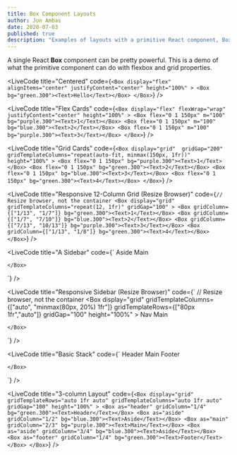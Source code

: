 ```yaml
---
title: Box Component Layouts
author: Jon Ambas
date: 2020-07-03
published: true
description: "Examples of layouts with a primitive React component, Box"
---
```


A single React **Box** component can be <ExternalLink to="https://youtu.be/jnV1u67_yVg?t=420">pretty powerful</ExternalLink>. This is a demo of what the primitive component can do with flexbox and grid properties.

<Box my="900" />

<LiveCode
  title="Centered"
  code={`
    <Box
      display="flex"
      alignItems="center"
      justifyContent="center"
      height="100%"
    >
      <Box bg="green.300"><Text>Hello</Text></Box>
    </Box>
  `}
/>

<LiveCode
  title="Flex Cards"
  code={`
    <Box
      display="flex"
      flexWrap="wrap"
      justifyContent="center"
      height="100%"
    >
      <Box flex="0 1 150px" m="100" bg="purple.300"><Text>1</Text></Box>
      <Box flex="0 1 150px" m="100" bg="blue.300"><Text>2</Text></Box>
      <Box flex="0 1 150px" m="100" bg="purple.300"><Text>3</Text></Box>
    </Box>
  `}
/>

<LiveCode
  title="Grid Cards"
  code={`
    <Box
      display="grid" 
      gridGap="200"
      gridTemplateColumns="repeat(auto-fit, minmax(150px, 1fr))"
      height="100%"
    >
      <Box flex="0 1 150px" bg="purple.300"><Text>1</Text></Box>
      <Box flex="0 1 150px" bg="green.300"><Text>2</Text></Box>
      <Box flex="0 1 150px" bg="blue.300"><Text>3</Text></Box>
      <Box flex="0 1 150px" bg="green.300"><Text>4</Text></Box>
    </Box>
  `}
/>

<LiveCode
  title="Responsive 12-Column Grid (Resize Browser)"
  code={`
    // Resize browser, not the container
    <Box
      display="grid"
      gridTemplateColumns="repeat(12, 1fr)"
      gridGap="100"
    >
      <Box gridColumn={["1/13", "1/7"]} bg="green.300"><Text>1</Text></Box>
      <Box gridColumn={["1/7", "7/10"]} bg="blue.300"><Text>2</Text></Box>
      <Box gridColumn={["7/13", "10/13"]} bg="purple.300"><Text>3</Text></Box>
      <Box gridColumn={["1/13", "1/8"]} bg="green.300"><Text>4</Text></Box>
    </Box>
  `}
/>

<LiveCode
  title="A Sidebar"
  code={`
    <Box
      display="grid"
      gridTemplateColumns="minmax(80px, 20%) 1fr;"
      gridGap="100"
      height="100%"
    >
      <Box as="aside" bg="green.300"><Text>Aside</Text></Box>
      <Box as="main" bg="blue.300"><Text>Main</Text></Box>
      
    </Box>
  `}
/>

<LiveCode
  title="Responsive Sidebar (Resize Browser)"
  code={`
    // Resize browser, not the container
    <Box
      display="grid"
      gridTemplateColumns={["auto", "minmax(80px, 20%) 1fr"]}
      gridTemplateRows={["80px 1fr","auto"]}
      gridGap="100"
      height="100%"
    >
      <Box as="nav" bg="green.300"><Text>Nav</Text></Box>
      <Box as="main" bg="blue.300"><Text>Main</Text></Box>
      
    </Box>
  `}
/>

<LiveCode
  title="Basic Stack"
  code={`
    <Box
      display="grid"
      gridTemplateRows="auto 1fr auto"
      gridGap="100"
      height="100%"
    >
      <Box as="header" bg="green.300"><Text>Header</Text></Box>
      <Box as="main" bg="blue.300"><Text>Main</Text></Box>
      <Box as="footer" bg="purple.300"><Text>Footer</Text></Box>
      
    </Box>
  `}
/>

<LiveCode
  title="3-column Layout"
  code={`
    <Box
      display="grid"
      gridTemplateRows="auto 1fr auto"
      gridTemplateColumns="auto 1fr auto"
      gridGap="100"
      height="100%"
    >
      <Box as="header" gridColumn="1/4" bg="green.300"><Text>Header</Text></Box>
      <Box as="aside" gridColumn="1/2" bg="blue.300"><Text>Aside</Text></Box>
      <Box as="main" gridColumn="2/3" bg="purple.300"><Text>Main</Text></Box>
      <Box as="aside" gridColumn="3/4" bg="blue.300"><Text>Aside</Text></Box>
      <Box as="footer" gridColumn="1/4" bg="green.300"><Text>Footer</Text></Box>
    </Box>
  `}
/>
